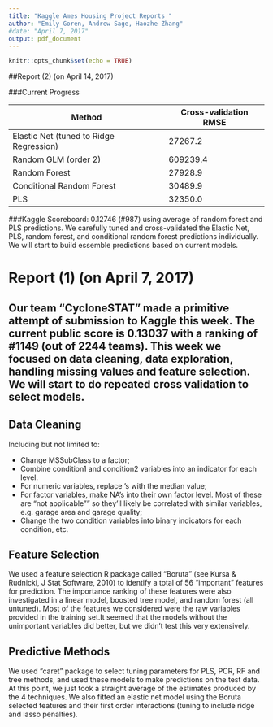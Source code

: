 ```yaml
---
title: "Kaggle Ames Housing Project Reports "
author: "Emily Goren, Andrew Sage, Haozhe Zhang"
#date: "April 7, 2017"
output: pdf_document
---
```


```r
knitr::opts_chunk$set(echo = TRUE)
```
##Report (2) (on April 14, 2017)

###Current Progress


|   Method                                | Cross-validation RMSE |
| --------------------------------------- | -------- |
| Elastic Net (tuned to Ridge Regression) | 27267.2  |
| Random GLM (order 2)                    | 609239.4 |
| Random Forest                           | 27928.9  |
| Conditional Random Forest               | 30489.9  |
| PLS                                     | 32350.0  |

###Kaggle Scoreboard: 0.12746 (#987) using average of random forest and PLS predictions. We carefully tuned and cross-validated the Elastic Net, PLS, random forest, and conditional random forest predictions individually. We will start to build essemble predictions based on current models. 


# Report (1) (on April 7, 2017)
## Our team "CycloneSTAT" made a primitive attempt of submission to Kaggle this week. The current public score is 0.13037 with a ranking of #1149 (out of 2244 teams). This week we focused on data cleaning, data exploration, handling missing values and feature selection. We will start to do repeated cross validation to select models.

## Data Cleaning
Including but not limited to:

  - Change MSSubClass to a factor;
  - Combine condition1 and condition2 variables into an indicator for each level. 
  - For numeric variables, replace \texttt{NA}'s with the median value;
  - For factor variables, make NA's into their own factor level. Most of these are "not applicable"" so they'll likely be correlated with similar variables, e.g. garage area and garage quality;
  - Change the two condition variables into binary indicators for each condition, etc.
  
## Feature Selection

We used a feature selection R package called "Boruta" (see Kursa & Rudnicki, J Stat Software, 2010) to identify a total of 56 "important" features for prediction. The importance ranking of these features were also investigated in a linear model, boosted tree model, and random forest (all untuned). Most of the features we considered were the raw variables provided in the training set.It seemed that the models without the unimportant variables did better, but we didn't test this very extensively. 

## Predictive Methods

We used "caret" package to select tuning parameters for PLS, PCR, RF and tree methods, and used these models to make predictions on the test data. At this point, we just took a straight average of the estimates produced by the 4 techniques. We also fitted an elastic net model using the Boruta selected features and their first order interactions (tuning to include ridge and lasso penalties).

